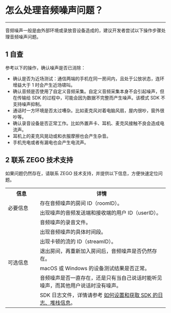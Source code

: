 # 怎么处理音频噪声问题？

- - -

音频噪声一般是由外部环境或录放音设备造成的，建议开发者尝试以下操作步骤处理音频噪声问题。

## 1 自查

参考以下的操作，确认噪声是否已消除：

- 确认是否为近场测试：通信两端的手机在同一房间内，且处于公放状态，连环增益大于 1 时会产生近场啸叫。
- 确认音频是否使用了自定义音频采集。自定义音频采集本身不会引起噪声，但在传输给 SDK 的过程中，可能会因为数据不完整而产生噪声。该模式 SDK 不支持噪声抑制。
- 通话时一方环境是否太过嘈杂。比如麦克风对着电脑风扇，屋内很吵，窗外很吵等。
- 确认录音设备是否正常工作。比如外置声卡、耳机、麦克风接触不良会造成电流声。
- 耳机上的麦克风晃动或和衣服摩擦也会产生杂音。
- 手机充电或者有漏电也会产生电流声。

## 2 联系 ZEGO 技术支持

如果问题仍然存在，请联系 ZEGO 技术支持，并提供以下信息，方便快速定位问题。

<table>
  <colgroup>
    <col width="20%">
    <col width="80%">
  </colgroup>
  <tbody><tr>
    <th>信息</th>
    <th>详情</th>
  </tr>
  <tr>
    <td rowspan="2">必要信息</td>
    <td>存在音频噪声的房间 ID（roomID）。</td>
  </tr>
  <tr>
    <td>出现噪声的音频发送端和接收端的用户 ID（userID）。</td>
  </tr>
  <tr>
    <td rowspan="7">可选信息</td>
    <td>音频噪声的录音文件。</td>
  </tr>
  <tr>
    <td>出现音频噪声的具体时间段。</td>
  </tr>
  <tr>
    <td>出现卡顿的流的 ID（streamID）。</td>
  </tr>
  <tr>
    <td>退出房间，再重新加入房间后，音频噪声是否仍然存在。</td>
  </tr>
  <tr>
    <td>macOS 或 Windows 的设备测试结果是否正常。</td>
  </tr>
  <tr>
    <td>音频噪声是否一直存在，还是只有当自己说话时能听见噪声，而其他用户说话时没有噪声。</td>
  </tr>
  <tr>
    <td>SDK 日志文件，详情请参考 <a target="_blank" href="https://doc-zh.zego.im/faq/express_sdkLog">如何设置和获取 SDK 的日志、堆栈信息</a>。</td>
  </tr>
</tbody></table>
